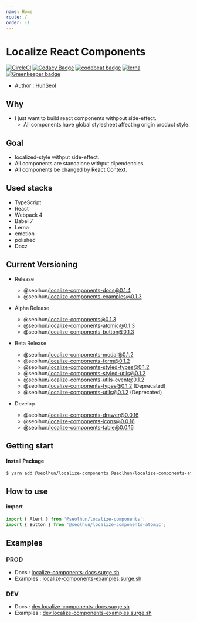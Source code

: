 ```yaml
---
name: Home
route: /
order: -1
---
```


# Localize React Components

[![CircleCI](https://circleci.com/gh/Seolhun/localize-components/tree/master.svg?style=svg)](https://circleci.com/gh/Seolhun/localize-components/tree/master)
[![Codacy Badge](https://api.codacy.com/project/badge/Grade/87c0d9f96fc74d94b60c0c397a6b30c6)](https://www.codacy.com/app/shun10114/localize-components?utm_source=github.com&amp;utm_medium=referral&amp;utm_content=Seolhun/localize-components&amp;utm_campaign=Badge_Grade)
[![codebeat badge](https://codebeat.co/badges/2ab413e3-946a-4719-bb75-07e76851cbba)](https://codebeat.co/projects/github-com-seolhun-localize-components-master)
[![lerna](https://img.shields.io/badge/maintained%20with-lerna-cc00ff.svg)](https://lernajs.io/) [![Greenkeeper badge](https://badges.greenkeeper.io/Seolhun/localize-components.svg)](https://greenkeeper.io/)

- Author : [HunSeol](https://github.com/Seolhun/)

## Why
- I just want to build react components withpout side-effect.
  - All components have global stylesheet affecting origin product style.

## Goal
- localized-style withput side-effect.
- All components are standalone withput dipendencies.
- All components be changed by React Context.

## Used stacks
- TypeScript
- React
- Webpack 4
- Babel 7
- Lerna
- emotion
- polished
- Docz

## Current Versioning
- Release
  - @seolhun/localize-components-docs@0.1.4
  - @seolhun/localize-components-examples@0.1.3

- Alpha Release
  - @seolhun/localize-components@0.1.3
  - @seolhun/localize-components-atomic@0.1.3
  - @seolhun/localize-components-button@0.1.3

- Beta Release
  - @seolhun/localize-components-modal@0.1.2
  - @seolhun/localize-components-form@0.1.2
  - @seolhun/localize-components-styled-types@0.1.2
  - @seolhun/localize-components-styled-utils@0.1.2
  - @seolhun/localize-components-utils-event@0.1.2
  - @seolhun/localize-components-types@0.1.2 (Deprecated)
  - @seolhun/localize-components-utils@0.1.2 (Deprecated)

- Develop
  - @seolhun/localize-components-drawer@0.0.16
  - @seolhun/localize-components-icons@0.0.16
  - @seolhun/localize-components-table@0.0.16

## Getting start
#### Install Package
```bash
$ yarn add @seolhun/localize-components @seolhun/localize-components-atomic
```

## How to use
#### import
```js
import { Alert } from '@seolhun/localize-components';
import { Button } from '@seolhun/localize-components-atomic';
```

## Examples
### PROD
- Docs : [localize-components-docs.surge.sh](http://localize-components-docs.surge.sh/#/)
- Examples : [localize-components-examples.surge.sh](http://localize-components-examples.surge.sh/#/)

### DEV
- Docs : [dev.localize-components-docs.surge.sh](http://dev.localize-components-docs.surge.sh/#/)
- Examples : [dev.localize-components-examples.surge.sh](http://dev.localize-components-examples.surge.sh/#/)
